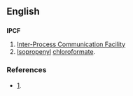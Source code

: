 ==English==

==={{initialism}}===
'''IPCF'''

# [[Inter-Process Communication Facility]]
# [[Isopropenyl]] [[chloroformate]].

===References===
* [http://www.embedded.com/columns/technicalinsights/175007215?_requestid=6085].